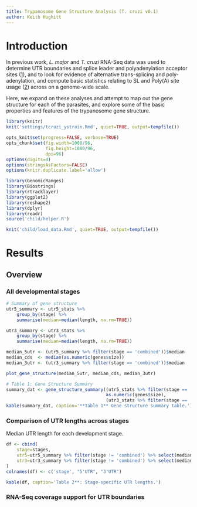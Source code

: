 ```yaml
---
title: Trypanosome Gene Structure Analysis (T. cruzi v0.1)
author: Keith Hughitt
---
```


Introduction
============

In previous work, *L. major* and *T. cruzi* RNA-Seq data was used to determine
UTR boundaries and splice leader and polyadenylation acceptor 
sites ([1](https://github.com/elsayed-lab/utr_analysis)), and to look for
evidence of alternative trans-splicing and poly-adenylation, and compute basic
statistics relating to SL and Poly(A) site usage 
([2](http://www.umiacs.umd.edu/~keith/research/2015/110-utr-lengths/)) across
on a genome-wide scale.

Here, we expand on these analyses and attempt to map out the gene structure
for each of the parasites, and explore some of the basic properties and features 
of the trypanosome gene structure.

```r
library(knitr)
knit('settings/tcruzi_ystrain.Rmd', quiet=TRUE, output=tempfile())
```

```r
opts_knit$set(progress=FALSE, verbose=TRUE)
opts_chunk$set(fig.width=1080/96,
               fig.height=1080/96,
               dpi=96)
options(digits=4)
options(stringsAsFactors=FALSE)
options(knitr.duplicate.label='allow')
```

```r
library(GenomicRanges)
library(Biostrings)
library(rtracklayer)
library(ggplot2)
library(reshape2)
library(dplyr)
library(readr)
source('child/helper.R')
```

```r
knit('child/load_data.Rmd', quiet=TRUE, output=tempfile())
```

Results
=======

Overview
--------

### All developmental stages

```r
# Summary of gene structure
utr5_summary <- utr5_stats %>% 
	group_by(stage) %>% 
	summarise(median=median(length, na.rm=TRUE))

utr3_summary <- utr3_stats %>% 
	group_by(stage) %>% 
	summarise(median=median(length, na.rm=TRUE))

median_5utr <- (utr5_summary %>% filter(stage == 'combined'))$median
median_cds  <- median(as.numeric(genes$size))
median_3utr <- (utr3_summary %>% filter(stage == 'combined'))$median

plot_gene_structure(median_5utr, median_cds, median_3utr)
```

```r
# Table 1: Gene Structure Summary
summary_dat <- gene_structure_summary((utr5_stats %>% filter(stage == 'combined'))$length,
                                      as.numeric(genes$size),
                                      (utr3_stats %>% filter(stage == 'combined'))$length)
kable(summary_dat, caption='**Table 1** Gene structure summary table.')
```

### Comparison of UTR lengths across stages

Median UTR length for each development stage.

```r
df <- cbind(
	stage=stages,
	utr5=utr5_summary %>% filter(stage != 'combined') %>% select(median),
	utr3=utr3_summary %>% filter(stage != 'combined') %>% select(median)
)
colnames(df) <- c('stage', "5'UTR", "3'UTR")

kable(df, caption='Table 2**: Stage-specific UTR lengths.')
```

### RNA-Seq coverage support for UTR boundaries

```r

```

